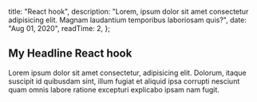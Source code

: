 
  title: "React hook",
  description:
    "Lorem, ipsum dolor sit amet consectetur adipisicing elit. Magnam laudantium temporibus laboriosam quis?",
  date: "Aug 01, 2020",
  readTime: 2,
};


## My Headline React hook

Lorem ipsum dolor sit amet consectetur, adipisicing elit. Dolorum, itaque suscipit id quibusdam sint, illum fugiat et aliquid ipsa corrupti nesciunt quam omnis labore ratione excepturi explicabo ipsam nam fugit.
